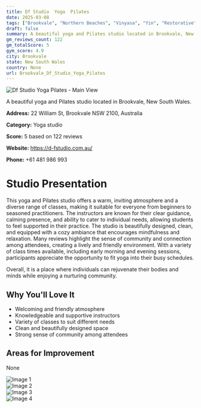 ```yaml
---
title: Df Studio  Yoga  Pilates
date: 2025-03-08
tags: ["Brookvale", "Northern Beaches", "Vinyasa", "Yin", "Restorative", "community-oriented", "inviting atmosphere", "Brookvale"]  
draft: false
summary: A beautiful yoga and Pilates studio located in Brookvale, New South Wales.
gm_reviews_count: 122
gm_totalScore: 5
gym_score: 4.9
city: Brookvale
state: New South Wales
country: None
url: Brookvale_Df_Studio_Yoga_Pilates
---
```


<div className="aspect-[16/9] relative my-8">
  <img 
    src="https://lh5.googleusercontent.com/p/AF1QipPQiqt0ssWVH9ttsyLZ9O7zoLIQ6OoJwkN36gLJ=w1920-h1080-k-no"
    alt="Df Studio  Yoga  Pilates - Main View"
    className="object-cover absolute inset-0 w-full h-full rounded-lg"
  />
</div>

A beautiful yoga and Pilates studio located in Brookvale, New South Wales.

**Address:** 22 William St, Brookvale NSW 2100, Australia

**Category:** Yoga studio

**Score:** 5 based on 122 reviews

**Website:** https://d-fstudio.com.au/

**Phone:** +61 481 986 993

# Studio Presentation

This yoga and Pilates studio offers a warm, inviting atmosphere and a diverse range of classes, making it suitable for everyone from beginners to seasoned practitioners. The instructors are known for their clear guidance, calming presence, and ability to cater to individual needs, allowing students to feel supported in their practice. The studio is beautifully designed, clean, and equipped with a cozy ambiance that encourages mindfulness and relaxation. Many reviews highlight the sense of community and connection among attendees, creating a lively and friendly environment. With a variety of class times available, including early morning and evening sessions, participants appreciate the opportunity to fit yoga into their busy schedules.

Overall, it is a place where individuals can rejuvenate their bodies and minds while enjoying a nurturing community.

## Why You'll Love It

- Welcoming and friendly atmosphere
- Knowledgeable and supportive instructors
- Variety of classes to suit different needs
- Clean and beautifully designed space
- Strong sense of community among attendees

## Areas for Improvement

None

<div className="grid grid-cols-1 xl:grid-cols-2 gap-4 my-8">
<div className="aspect-[4/3] relative"><img src="https://lh5.googleusercontent.com/p/AF1QipOwTe1E0aM59lxfFT-7tc9DDjUzXpX7yX4RFh5o=w1920-h1080-k-no" alt="Image 1" className="object-cover absolute inset-0 w-full h-full rounded-lg" /></div>
<div className="aspect-[4/3] relative"><img src="https://lh5.googleusercontent.com/p/AF1QipOG4YF-jyT--g2mXuflsBOPQfD_EQmI6uKeHMt6=w1920-h1080-k-no" alt="Image 2" className="object-cover absolute inset-0 w-full h-full rounded-lg" /></div>
<div className="aspect-[4/3] relative"><img src="https://lh5.googleusercontent.com/p/AF1QipNTvuypfNE2-ZT1wUylsf0Ok1v6QvZVd9yZh4TS=w1920-h1080-k-no" alt="Image 3" className="object-cover absolute inset-0 w-full h-full rounded-lg" /></div>
<div className="aspect-[4/3] relative"><img src="https://lh5.googleusercontent.com/p/AF1QipM7kfUtFbKEPSMF4w3TRJ2qVFDhBrAFTgmqDmYP=w1920-h1080-k-no" alt="Image 4" className="object-cover absolute inset-0 w-full h-full rounded-lg" /></div>
</div>